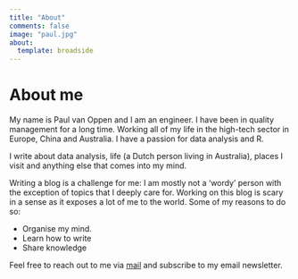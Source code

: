 ```yaml
---
title: "About"
comments: false
image: "paul.jpg"
about:
  template: broadside
---
```


# About me

My name is Paul van Oppen and I am an engineer. I have been in quality management for a long time. Working all of my life in the high-tech sector in Europe, China and Australia. I have a passion for data analysis and R.

I write about data analysis, life (a Dutch person living in Australia), places I visit and anything else that comes into my mind.

Writing a blog is a challenge for me: I am mostly not a 'wordy' person with the exception of topics that I deeply care for. Working on this blog is scary in a sense as it exposes a lot of me to the world. Some of my reasons to do so:

-   Organise my mind.
-   Learn how to write
-   Share knowledge 

Feel free to reach out to me via [mail](mailto:paulsblog@gmail.com) and subscribe to my email newsletter.
